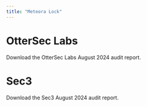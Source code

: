 ```yaml
---
title: "Meteora Lock"
---
```


# OtterSec Labs

<CardGroup cols={1}>
  <Card title="Download OtterSec Labs Audit" icon="file-pdf" iconType="solid" href="https://github.com/MeteoraAg/audits/blob/main/met-lock/ottersec-lock-audit-aug-2024.pdf">
    Download the OtterSec Labs August 2024 audit report.
  </Card>
</CardGroup>

# Sec3

<CardGroup cols={1}>
  <Card title="Download Sec3 Audit" icon="file-pdf" iconType="solid" href="https://github.com/MeteoraAg/audits/blob/main/met-lock/sec3-lock-audit-aug-2024.pdf">
    Download the Sec3 August 2024 audit report.
  </Card>
</CardGroup>

